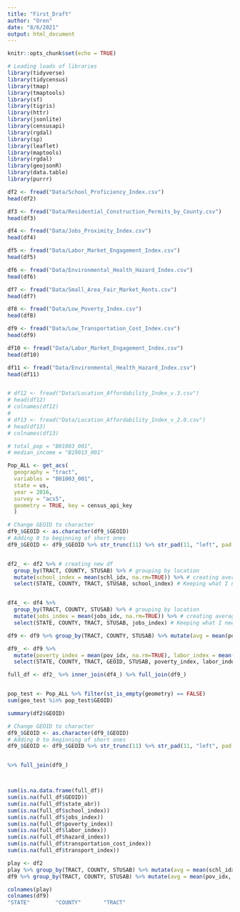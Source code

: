 ```yaml
---
title: "First_Draft"
author: "Oren"
date: "8/6/2021"
output: html_document
---
```


```r
knitr::opts_chunk$set(echo = TRUE)

# Loading loads of libraries
library(tidyverse) 
library(tidycensus) 
library(tmap)
library(tmaptools) 
library(sf)
library(tigris)
library(httr)
library(jsonlite)
library(censusapi)
library(rgdal)
library(sp) 
library(leaflet) 
library(maptools)
library(rgdal)
library(geojsonR)
library(data.table)
library(purrr)

```


```r

df2 <- fread("Data/School_Proficiency_Index.csv")
head(df2)

df3 <- fread("Data/Residential_Construction_Permits_by_County.csv")
head(df3)

df4 <- fread("Data/Jobs_Proximity_Index.csv")
head(df4)

df5 <- fread("Data/Labor_Market_Engagement_Index.csv")
head(df5)

df6 <- fread("Data/Environmental_Health_Hazard_Index.csv")
head(df6)

df7 <- fread("Data/Small_Area_Fair_Market_Rents.csv")
head(df7)

df8 <- fread("Data/Low_Poverty_Index.csv")
head(df8)

df9 <- fread("Data/Low_Transportation_Cost_Index.csv")
head(df9)

df10 <- fread("Data/Labor_Market_Engagement_Index.csv")
head(df10)

df11 <- fread("Data/Environmental_Health_Hazard_Index.csv")
head(df11)


# df12 <- fread("Data/Location_Affordability_Index_v.3.csv")
# head(df12)
# colnames(df12)
# 
# df13 <- fread("Data/Location_Affordability_Index_v_2.0.csv")
# head(df13)
# colnames(df13)
```

```r

# total_pop = "B01003_001",
# median_income = "B19013_001"

Pop_ALL <- get_acs(
  geography = "tract",
  variables = "B01003_001",
  state = us,
  year = 2016,
  survey = "acs5",
  geometry = TRUE, key = census_api_key
  )

```

```r

# Change GEOID to character
df9_$GEOID <- as.character(df9_$GEOID)
# Adding 0 to beginning of short ones
df9_$GEOID <- df9_$GEOID %>% str_trunc(11) %>% str_pad(11, "left", pad = "0")


df2_ <- df2 %>% # creating new df
  group_by(TRACT, COUNTY, STUSAB) %>% # grouping by location
  mutate(school_index = mean(schl_idx, na.rm=TRUE)) %>% # creating average of school index
  select(STATE, COUNTY, TRACT, STUSAB, school_index) # Keeping what I need


df4_ <- df4 %>% 
  group_by(TRACT, COUNTY, STUSAB) %>% # grouping by location
  mutate(jobs_index = mean(jobs_idx, na.rm=TRUE)) %>% # creating average of jobs index
  select(STATE, COUNTY, TRACT, STUSAB, jobs_index) # Keeping what I need

df9 <- df9 %>% group_by(TRACT, COUNTY, STUSAB) %>% mutate(avg = mean(pov_idx, na.rm=TRUE)) %>% arrange(GEOID)

df9_ <- df9 %>% 
  mutate(poverty_index = mean(pov_idx, na.rm=TRUE), labor_index = mean(lbr_idx, na.rm=TRUE), hazard_index = mean(haz_idx, na.rm=TRUE), transportation_cost_index = mean(tcost_idx, na.rm=TRUE) , transport_index = mean(trans_idx, na.rm=TRUE)) %>% # creating averages of a bunch of columns
  select(STATE, COUNTY, TRACT, GEOID, STUSAB, poverty_index, labor_index, hazard_index, transportation_cost_index, transport_index) # Keeping what I need

full_df <- df2_ %>% inner_join(df4_) %>% full_join(df9_)


pop_test <- Pop_ALL %>% filter(st_is_empty(geometry) == FALSE)
sum(geo_test %in% pop_test$GEOID)

summary(df2$GEOID)

# Change GEOID to character
df9_$GEOID <- as.character(df9_$GEOID)
# Adding 0 to beginning of short ones
df9_$GEOID <- df9_$GEOID %>% str_trunc(11) %>% str_pad(11, "left", pad = "0")


%>% full_join(df9_)



sum(is.na.data.frame(full_df))
sum(is.na(full_df$GEOID))
sum(is.na(full_df$state_abr))
sum(is.na(full_df$school_index))
sum(is.na(full_df$jobs_index))
sum(is.na(full_df$poverty_index))
sum(is.na(full_df$labor_index))
sum(is.na(full_df$hazard_index))
sum(is.na(full_df$transportation_cost_index))
sum(is.na(full_df$transport_index))
```



```r
play <- df2
play %>% group_by(TRACT, COUNTY, STUSAB) %>% mutate(avg = mean(schl_idx, na.rm=TRUE)) %>% arrange(GEOID)
df9 %>% group_by(TRACT, COUNTY, STUSAB) %>% mutate(avg = mean(pov_idx, na.rm=TRUE)) %>% arrange(GEOID)

colnames(play)
colnames(df9)
"STATE"        "COUNTY"       "TRACT"  
```

